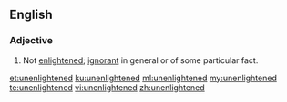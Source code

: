 ==English==

===Adjective===
{{en-adj}}
# Not [[enlightened]]; [[ignorant]] in general or of some particular fact.

[[et:unenlightened]]
[[ku:unenlightened]]
[[ml:unenlightened]]
[[my:unenlightened]]
[[te:unenlightened]]
[[vi:unenlightened]]
[[zh:unenlightened]]